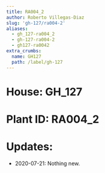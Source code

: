 ```yaml
---
title: RA004_2
author: Roberto Villegas-Diaz
slug: 'gh-127/ra004-2'
aliases:
  - gh_127-ra004_2
  - gh-127-ra004-2
  - gh127-ra0042
extra_crumbs:
  name: GH127
  path: /label/gh-127
---
```


# **House**: GH_127
# **Plant ID**: RA004_2
# **Updates**: 
 - 2020-07-21: Nothing new.
